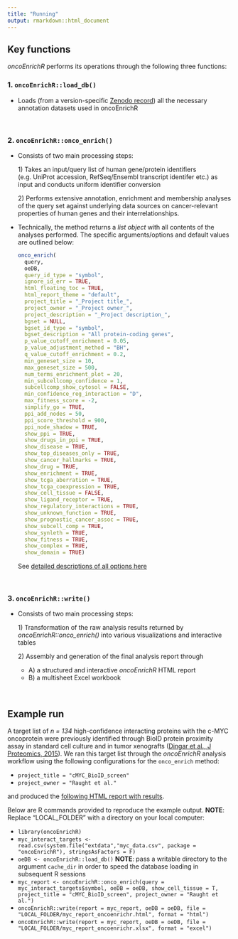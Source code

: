 ```yaml
---
title: "Running"
output: rmarkdown::html_document
---
```


## Key functions

*oncoEnrichR* performs its operations through the following three functions:

### 1. `oncoEnrichR::load_db()`

-   Loads (from a version-specific [Zenodo record](https://doi.org/10.5281/zenodo.6684347)) all the necessary annotation datasets used in oncoEnrichR

<br>

### 2. `oncoEnrichR::onco_enrich()`

-   Consists of two main processing steps:

    1\) Takes an input/query list of human gene/protein identifiers (e.g. UniProt accession, RefSeq/Ensembl transcript identifer etc.) as input and conducts uniform identifier conversion

    2\) Performs extensive annotation, enrichment and membership analyses of the query set against underlying data sources on cancer-relevant properties of human genes and their interrelationships.

-   Technically, the method returns a *list object* with all contents of the analyses performed. The specific arguments/options and default values are outlined below:

    ``` r
    onco_enrich(
      query,
      oeDB,
      query_id_type = "symbol",
      ignore_id_err = TRUE,
      html_floating_toc = TRUE,
      html_report_theme = "default",
      project_title = "_Project title_",
      project_owner = "_Project owner_",
      project_description = "_Project description_",
      bgset = NULL,
      bgset_id_type = "symbol",
      bgset_description = "All protein-coding genes",
      p_value_cutoff_enrichment = 0.05,
      p_value_adjustment_method = "BH",
      q_value_cutoff_enrichment = 0.2,
      min_geneset_size = 10,
      max_geneset_size = 500,
      num_terms_enrichment_plot = 20,
      min_subcellcomp_confidence = 1,
      subcellcomp_show_cytosol = FALSE,
      min_confidence_reg_interaction = "D",
      max_fitness_score = -2,
      simplify_go = TRUE,
      ppi_add_nodes = 50,
      ppi_score_threshold = 900,
      ppi_node_shadow = TRUE,
      show_ppi = TRUE,
      show_drugs_in_ppi = TRUE,
      show_disease = TRUE,
      show_top_diseases_only = TRUE,
      show_cancer_hallmarks = TRUE,
      show_drug = TRUE,
      show_enrichment = TRUE,
      show_tcga_aberration = TRUE,
      show_tcga_coexpression = TRUE,
      show_cell_tissue = FALSE,
      show_ligand_receptor = TRUE,
      show_regulatory_interactions = TRUE,
      show_unknown_function = TRUE,
      show_prognostic_cancer_assoc = TRUE,
      show_subcell_comp = TRUE,
      show_synleth = TRUE,
      show_fitness = TRUE,
      show_complex = TRUE,
      show_domain = TRUE)
    ```

    See [detailed descriptions of all options here](https://sigven.github.io/oncoEnrichR/reference/onco_enrich.html)

<br>

### 3. `oncoEnrichR::write()`

-   Consists of two main processing steps:

    1\) Transformation of the raw analysis results returned by *oncoEnrichR::onco_enrich()* into various visualizations and interactive tables

    2\) Assembly and generation of the final analysis report through

    -   A\) a structured and interactive *oncoEnrichR* HTML report
    -   B\) a multisheet Excel workbook

<br>

## Example run

A target list of *n = 134* high-confidence interacting proteins with the c-MYC oncoprotein were previously identified through BioID protein proximity assay in standard cell culture and in tumor xenografts ([Dingar et al., J Proteomics, 2015](https://www.ncbi.nlm.nih.gov/pubmed/25452129)). We ran this target list through the *oncoEnrichR* analysis workflow using the following configurations for the `onco_enrich` method:

-   `project_title = "cMYC_BioID_screen"`
-   `project_owner = "Raught et al."`

and produced the [following HTML report with results](https://doi.org/10.5281/zenodo.6630473).

Below are R commands provided to reproduce the example output. **NOTE**: Replace "LOCAL_FOLDER" with a directory on your local computer:

-   `library(oncoEnrichR)`
-   `myc_interact_targets <- read.csv(system.file("extdata","myc_data.csv", package = "oncoEnrichR"), stringsAsFactors = F)`
-   `oeDB <- oncoEnrichR::load_db()` **NOTE**: pass a writable directory to the argument `cache_dir` in order to speed the database loading in subsequent R sessions
-   `myc_report <- oncoEnrichR::onco_enrich(query = myc_interact_targets$symbol, oeDB = oeDB, show_cell_tissue = T, project_title = "cMYC_BioID_screen", project_owner = "Raught et al.")`
-   `oncoEnrichR::write(report = myc_report, oeDB = oeDB, file = "LOCAL_FOLDER/myc_report_oncoenrichr.html", format = "html")`
-   `oncoEnrichR::write(report = myc_report, oeDB = oeDB, file = "LOCAL_FOLDER/myc_report_oncoenrichr.xlsx", format = "excel")`

